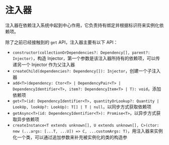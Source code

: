 # 注入器

注入器在依赖注入系统中起到中心作用，它负责持有绑定并根据标识符来实例化依赖项。

除了之前已经接触到的 `get` API，注入器主要有以下 API：

* `constructor(collectionOrDependencies?: Dependency[], parent?: Injector)`，构造 Injector，第一个参数是该注入器所持有的依赖项，可以传递另一个 Injector 作为父注入器
* `createChild(dependencies?: Dependency[]): Injector`，创建一个子注入器
* `add<T>(dependency: Ctor<T> | DependencyPair<T> | DependencyIdentifier<T>, item?: DependencyItem<T> | T): void`，添加依赖项
* `get<T>(id: DependencyIdentifier<T>, quantityOrLookup?: Quantity | LookUp, lookUp?: LookUp): T[] | T | null`，以同步方式获取依赖项
* `getAsync<T>(id: DependencyIdentifier<T>): Promise<T>`，以异步方式获取异步依赖项
* `createInstance<T extends unknown[], U extends unknown[], C>(ctor: new (...args: [...T, ...U]) => C, ...customArgs: T)`，用注入器来实例化一个类，可以通过追加参数来补充被实例化的类的构造参
